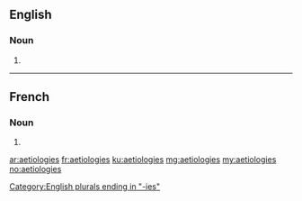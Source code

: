 ==English==

===Noun===
{{head|en|plural}}

# {{plural of|aetiology|lang=en|nocat=1}}

[[Category:English plurals ending in "-ies"]]

----

==French==

===Noun===
{{head|fr|plural}}

# {{plural of|aetiologie|lang=fr|nocat=1}}

[[ar:aetiologies]]
[[fr:aetiologies]]
[[ku:aetiologies]]
[[mg:aetiologies]]
[[my:aetiologies]]
[[no:aetiologies]]